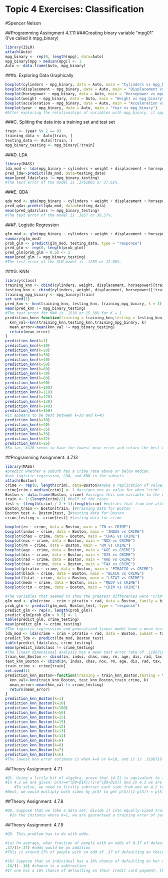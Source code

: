 # Topic 4 Exercises: Classification
#Spencer Nelson

##Programming Assingment 4.7.11
###Creating binary variable "mpg01" (I've called it mpg_binary)
```r
library(ISLR)
attach(Auto)
mpg_binary <- rep(0, length(mpg), data=Auto)
mpg_binary[mpg > median(mpg)] <- 1
Auto <- data.frame(Auto, mpg_binary)
```
###b. Exploring Data Graphically
```r
boxplot(cylinders ~ mpg_binary, data = Auto, main = "Cylinders vs mpg_binary")
boxplot(displacement ~ mpg_binary, data = Auto, main = "Displacement vs mpg_binary")
boxplot(horsepower ~ mpg_binary, data = Auto, main = "Horsepower vs mpg_binary")
boxplot(weight ~ mpg_binary, data = Auto, main = "Weight vs mpg_binary")
boxplot(acceleration ~ mpg_binary, data = Auto, main = "Acceleration vs mpg_binary")
boxplot(year ~ mpg_binary, data = Auto, main = "Year vs mpg_binary")
#After exploring the relationships of variables with mpg_binary, it appears as though there may be a large difference between the above and below median values (0 and 1 of mpg_binary) in the clustering of "cylinders", "displacement", "horsepower", and "weight", with slightly smaller differences in means for "year" and "acceleration".
```
###C. Spliting the data into a training set and test set
```r
train <- (year %% 2 == 0)
training_data <- Auto[train, ]
testing_data <- Auto[!train, ]
mpg_binary_testing <- mpg_binary[!train]
```
###D. LDA
```r
library(MASS)
lda_mod <- lda(mpg_binary ~ cylinders + weight + displacement + horsepower, data = Auto, subset = train)
pred_lda<-predict(lda_mod, data=testing_data)
mean(pred_lda$class != mpg_binary_testing)
#The test error of the model is .3761905 or 37.62%.
```
###E. QDA
```r
qda_mod <- qda(mpg_binary ~ cylinders + weight + displacement + horsepower, data = Auto, subset = train)
pred_qda<-predict(qda_mod, data=testing_data)
mean(pred_qda$class != mpg_binary_testing)
#The test error of the model is .3857 or 38.57%.
```
###F. Logistic Regression
```r
glm_mod <- glm(mpg_binary ~ cylinders + weight + displacement + horsepower, data = Auto, family = binomial, subset = train)
summary(glm_mod)
prob_glm <- predict(glm_mod, testing_data, type = "response")
pred_glm <- rep(0, length(prob_glm))
pred_glm[prob_glm > 0.5] <- 1
mean(pred_glm != mpg_binary_testing)
#The test error of the GLM model is .1209 or 12.08%.
```
###G. KNN
```r
library(class)
training_knn <- cbind(cylinders, weight, displacement, horsepower)[train, ]
testing_knn <- cbind(cylinders, weight, displacement, horsepower)[!train, ]
training_mpg_binary <- mpg_binary[train]
set.seed(1)
pred_knn <- knn(training_knn, testing_knn, training_mpg_binary, k = 1)
mean(pred_knn != mpg_binary_testing)
#The test error for KNN is .1538 or 15.38% for K = 1.
prediction_knn<-function(training = training_knn,testing = testing_knn, training_var = training_mpg_binary, k, testing_var = mpg_binary_testing){
  knn_val<-knn(training_knn,testing_knn,training_mpg_binary, k)
  mean_error<-mean(knn_val != mpg_binary_testing)
  return(mean_error)
}
prediction_knn(k=1)
prediction_knn(k=10)
prediction_knn(k=20)
prediction_knn(k=30)
prediction_knn(k=40)
prediction_knn(k=50)
prediction_knn(k=60)
prediction_knn(k=70)
prediction_knn(k=80)
prediction_knn(k=90)
prediction_knn(k=100)
prediction_knn(k=110)
prediction_knn(k=120)
prediction_knn(k=130)
prediction_knn(k=140)
prediction_knn(k=150)
#It appears to be best between k=30 and k=40
prediction_knn(k=30)
prediction_knn(k=40)
prediction_knn(k=35)
prediction_knn(k=33)
prediction_knn(k=32)
prediction_knn(k=26)
#So far, k=26 seems to have the lowest mean error and return the best results at around .1319 or 13.19%.
```
##Programming Assignment: 4.7.13
```r
library(MASS)
#predict whether a suburb has a crime rate above or below median.
#use logistic regression, LDA, and KNN in the subsets
attach(Boston)
crime <- rep(0, length(crim), data=Boston)#make a replication of values "x" to prserve zero to the length
crime[crim > median(crim)] <- 1 #assigns one as value for when "crim" is greater than median of crim variable, within the variable "crime"
Boston <- data.frame(Boston, crime) #assigns this new variable to the dataframe
train <- 1:(length(crim)/2) #half of the cases
test <- (length(crim) / 2 + 1):length(crim) #entries that from one after training cases to the end
Boston_train <- Boston[train, ]#training data for Boston
Boston_test <- Boston[test, ]#testing data for Boston
crime_testing <- crime[test] #testing data for crime

boxplot(zn ~ crime, data = Boston, main = "ZN vs CRIME") 
boxplot(indus ~ crime, data = Boston, main = "INDUS vs CRIME")
boxplot(chas ~ crime, data = Boston, main = "CHAS vs CRIME")
boxplot(nox ~ crime, data = Boston, main = "NOX vs CRIME") 
boxplot(rm ~ crime, data = Boston, main = "RM vs CRIME")
boxplot(age ~ crime, data = Boston, main = "AGE vs CRIME")
boxplot(dis ~ crime, data = Boston, main = "DIS vs CRIME")
boxplot(rad ~ crime, data = Boston, main = "RAD vs CRIME")
boxplot(tax ~ crime, data = Boston, main = "TAX vs CRIME") 
boxplot(ptratio ~ crime, data = Boston, main = "PTRATIO vs CRIME")
boxplot(black ~ crime, data = Boston, main = "BLACK vs CRIME")
boxplot(lstat ~ crime, data = Boston, main = "LSTAT vs CRIME")
boxplot(medv ~ crime, data = Boston, main = "MEDV vs CRIME")
boxplot(crim ~ crime, data = Boston, main = "CRIM vs CRIME") 

#The variables that seemed to show the greatest differences were "crim" (per capita crime rate by town), "rad" (index of accessibility to radial highways), and "ptratio" (pupil-teach ratio by town). Therefore, these will be the variables in my logistic regression.
glm_mod <- glm(crime ~ crim + ptratio + rad, data = Boston, family = binomial, subset = train)
prob_glm <- predict(glm_mod, Boston_test, type = "response")
predict_glm <- rep(0, length(prob_glm))
predict_glm[prob_glm > 0.5] <- 1
table(predict_glm, crime_testing)
mean(predict_glm != crime_testing)
#The logistic regresssion and generalized linear model have a mean test error rate of .003952569 or .40%.
lda_mod <- lda(crime ~ crim + ptratio + rad, data = Boston, subset = train)
predict_lda <- predict(lda_mod, Boston_test)
table(predict_lda$class, crime_testing)
mean(predict_lda$class != crime_testing)
#The linear dimensional analysis has a mean test error rate of .1106719 or 11.07%.
train_knn_Boston <- cbind(zn, indus, chas, nox, rm, age, dis, rad, tax, ptratio, black, lstat, medv)[train, ]
test_knn_Boston <- cbind(zn, indus, chas, nox, rm, age, dis, rad, tax, ptratio, black, lstat, medv)[test, ]
train_crime <- crime[train]
set.seed(1)
prediction_knn_Boston<-function(training = train_knn_Boston,testing = test_knn_Boston, training_var = train_crime, k, testing_var = crime_testing){
  knn_val<-knn(train_knn_Boston, test_knn_Boston,train_crime, k)
  mean_error<-mean(knn_val != crime_testing)
  return(mean_error)
}
prediction_knn_Boston(k=1)
prediction_knn_Boston(k=10)
prediction_knn_Boston(k=100)
prediction_knn_Boston(k=50)
prediction_knn_Boston(k=25)
prediction_knn_Boston(k=15)
prediction_knn_Boston(k=12)
prediction_knn_Boston(k=13)
prediction_knn_Boston(k=14)
prediction_knn_Boston(k=9)
prediction_knn_Boston(k=8)
prediction_knn_Boston(k=7)
prediction_knn_Boston(k=6)
#The lowest knn error estimate is when k=9 or k=10, and it is .1106719 or 11.07%.
```
##Theory Assignment: 4.7.1
```r
#Q1. Using a little bit of algebra, prove that (4.2) is equivalent to (4.3). In other words, the logistic function representation and logit representation for the logistic regression model are equivalent.
#In 4.2 we are given: p(X)=e^(β0+β1X)/(1+e^(β0+β1X)) and in 4.3 we are given p(X)/(1−p(X))=e^(β0+β1X)
    #To solve, we need to firstly subtract each side from one on 4.2 to get: 1-p(X)=1-(e^(β0+β1X)/(1+e^(β0+β1X))). Integrating the 1 into the numerator and the denomonator leaves us with 1/(1+e^(β0+β1X))=1-p(x), when simplified. Then we would cross multiply to get 1/(1-p(X))=1+e^(β0+β1X).
#Next, we would multiply both sides by p(X) to get p(X)/(1-p(X)) = p(X) * (1+e^(β0+β1X)). p(X) can be subbed out for our original equation which would give us: p(X)/(1-p(X)) = (e^(β0+β1X)/(1+e^(β0+β1X)))*(1+e^(β0+β1X)). This can be reduced to p(X)/(1-p(X)) = e^(β0+β1X. And that is the same is the same as 4.3.
```
##Theory Assignment: 4.7.8
```r
#Q8. Suppose that we take a data set, divide it into equally-sized training and test sets, and the try out two different classification procedures. First we use logistic regression and get an error rate of 20% on the training data and 30% on the test data. Next we use 1-nearest neighbors (i.e. K=1) and get an average error rate (averaged over both test and training data sets) of 18%. Based on these results, which method should we prefer to use for classification of new observations? Why?
  #In the instance where k=1, we are gauranteed a training error of zero, because it is only being trained on one data and is therefore impossible to make an error on the training data. Since we know that the average over both training and testing is 18%, that means that (0+X)/2=18, which gives us a value of 36% error rate for the testing data. Noting this, we should prefer the LOGISTIC REGRESSION because it has a lower error rate than KNN when k=1. 
```
##Theory Assignment: 4.7.9
```r
#Q9. This problem has to do with odds.

#(a) On average, what fraction of people with an odds of 0.37 of defaulting on their credit card payment will in fact default?
.37/(1+.37) #odds would be an addition
#This is around 27% of people with an odd of .37 of defaulting on their credit card, while actually default. 

#(b) Suppose that an individual has a 16% chance of defaulting on her credit card payment. What are the odds that she will default?
.16/(1-.16) #chance is a subtraction
#If one has a 16% chance of defaulting on their credit card payment, there is a ~ 19% odd that she will actually default.
```